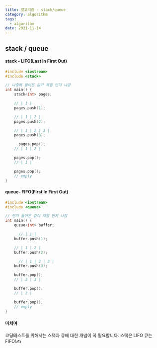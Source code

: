 ```yaml
---
title: 알고리즘 - stack/queue
category: algorithm
tags:
  - algorithm
date: 2021-11-14
---
```


## stack / queue

#### **stack - LIFO(Last In First Out)**

```c++
#include <iostream>
#include <stack>

// 나중에 들어온 값이 제일 먼저 나감
int main() {
    stack<int> pages;

	// | 1 |
    pages.push(1);

  	// | 1 | 2 |
    pages.push(2);

	// | 1 | 2 | 3 |
    pages.push(3);

	  pages.pop();
    // | 1 | 2 |

    pages.pop();
    // | 1 |

    pages.pop();
    // empty
}
```

#### **queue- FIFO(First In First Out)**

```cpp
#include <iostream>
#include <queue>

// 먼저 들어온 값이 제일 먼저 나감
int main() {
    queue<int> buffer;

	  // | 1 |
    buffer.push(1);

  	// | 1 | 2 |
    buffer.push(2);

	  // | 1 | 2 | 3 |
    buffer.push(3);

    buffer.pop();
    // | 2 | 3 |

    buffer.pop();
    // | 2 |

    buffer.pop();
    // empty
}
```

#### 마치며

코딩테스트를 위해서는 스택과 큐에 대한 개념이 꼭 필요합니다. 스택은 LIFO 큐는 FIFO!✍️
